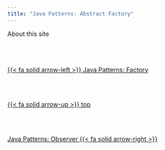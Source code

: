```yaml
---
title: "Java Patterns: Abstract Factory"
---
```


About this site<!--- navLinks -->
<br><br>
<div class=row>
<br>
<div class='column left previous'>
<br>
[{{< fa solid arrow-left >}} Java Patterns: Factory](/javase/se-pattern-factory.qmd)
<br>
</div>
<br>
<div class='column center'>
<br>
[{{< fa solid arrow-up >}} top](#top)
<br>
</div>
<br>
<div class='column right next'>
<br>
[Java Patterns: Observer  {{< fa solid arrow-right >}}](/javase/se-pattern-observer.qmd)
<br>
</div>
<br>
</div>
